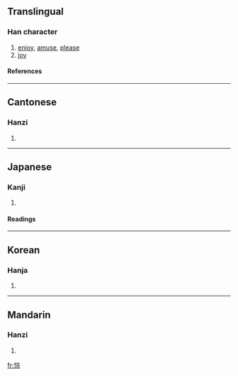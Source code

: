 ==Translingual==
===Han character===
{{Han char|rn=61|rad=心|as=08|sn=11|four=9309<sub>1</sub>|canj=心十一火 (PJMF)}}
# [[enjoy]], [[amuse]], [[please]]
# [[joy]]
====References====
{{Han ref|kx=0388.350|dkj=10718|dj=0721.270|hdz=42319.010|uh=60B0|ud=24752|bh=D555|bd=54613}}
----
==Cantonese==
===Hanzi===
{{yue-hanzi|jyut=|y=jung1}}
# {{defn|Cantonese}}
----
==Japanese==
===Kanji===
{{ja-kanji|grade=|rs=心08}}
# {{defn|Japanese}} 
====Readings====
{{ja-readings|on=[[そう]] (sō), [[ず]] (zu)|kun=[[たのしむ]] (tanoshimu)}}
----
==Korean==
===Hanja===
{{ko-hanja|hangeul=종|eumhun=|rv=jong|mr=chong|y=cong}}
# {{defn|Korean}}
----
==Mandarin==
===Hanzi===
{{cmn-hanzi|pin=[[cóng]] (cong2)|wg=ts'ung<sup>2</sup>}}
# {{defn|Mandarin}}

[[fr:悰]]